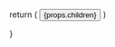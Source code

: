 
  return (
    <button 
      onClick={props.onClick}
      className="px-4 py-2 bg-blue-500 text-white rounded hover:bg-blue-600"
    >
      {props.children}
    </button>
  )


}
